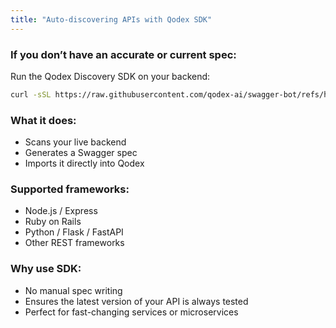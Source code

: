 ```yaml
---
title: "Auto-discovering APIs with Qodex SDK"
---
```


### If you don’t have an accurate or current spec:

Run the Qodex Discovery SDK on your backend:

```bash
curl -sSL https://raw.githubusercontent.com/qodex-ai/swagger-bot/refs/heads/main/run.sh -o script.sh && chmod +x script.sh && ./script.sh --project-api-key YOUR_PROJECT_KEY
```

### **What it does:**

- Scans your live backend
- Generates a Swagger spec
- Imports it directly into Qodex

### **Supported frameworks:**

- Node.js / Express
- Ruby on Rails
- Python / Flask / FastAPI
- Other REST frameworks

### **Why use SDK:**

- No manual spec writing
- Ensures the latest version of your API is always tested
- Perfect for fast-changing services or microservices